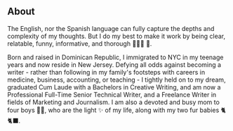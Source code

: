 ## About

The English, nor the Spanish language can fully capture the depths and complexity of my thoughts. But I do my best to make it work by being clear, relatable, funny, informative, and thorough 👩🏽‍🏫 📖.

Born and raised in Dominican Republic, I immigrated to NYC in my teenage years and now reside in New Jersey. Defying all odds against becoming a writer - rather than following in my family's footsteps with careers in medicine, business, accounting, or teaching - I tightly held on to my dream, graduated Cum Laude with a Bachelors in Creative Writing, and am now a Professional Full-Time Senior Technical Writer, and a Freelance Writer in fields of Marketing and Journalism. I am also a devoted and busy mom to four boys 👦🏽, who are the light ✨ of my life, along with my two fur babies 🐈 🐈‍⬛.
